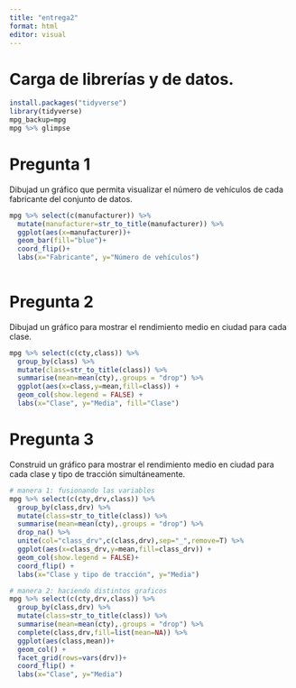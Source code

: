 ```yaml
---
title: "entrega2"
format: html
editor: visual
---
```


# Carga de librerías y de datos.

```r
install.packages("tidyverse")
library(tidyverse)
mpg_backup=mpg
mpg %>% glimpse
```

# Pregunta 1

Dibujad un gráfico que permita visualizar el número de vehículos de cada fabricante del conjunto de datos.

```r
mpg %>% select(c(manufacturer)) %>%
  mutate(manufacturer=str_to_title(manufacturer)) %>% 
  ggplot(aes(x=manufacturer))+
  geom_bar(fill="blue")+
  coord_flip()+
  labs(x="Fabricante", y="Número de vehículos")
  
```

# Pregunta 2

Dibujad un gráfico para mostrar el rendimiento medio en ciudad para cada clase.

```r
mpg %>% select(c(cty,class)) %>% 
  group_by(class) %>%
  mutate(class=str_to_title(class)) %>% 
  summarise(mean=mean(cty),.groups = "drop") %>% 
  ggplot(aes(x=class,y=mean,fill=class)) +
  geom_col(show.legend = FALSE) +
  labs(x="Clase", y="Media", fill="Clase")
```

# Pregunta 3

Construid un gráfico para mostrar el rendimiento medio en ciudad para cada clase y tipo de tracción simultáneamente.

```r
# manera 1: fusionando las variables
mpg %>% select(c(cty,drv,class)) %>% 
  group_by(class,drv) %>%
  mutate(class=str_to_title(class)) %>% 
  summarise(mean=mean(cty),.groups = "drop") %>% 
  drop_na() %>% 
  unite(col="class_drv",c(class,drv),sep="_",remove=T) %>% 
  ggplot(aes(x=class_drv,y=mean,fill=class_drv)) +
  geom_col(show.legend = FALSE)+
  coord_flip() +
  labs(x="Clase y tipo de tracción", y="Media")
```

```r
# manera 2: haciendo distintos graficos
mpg %>% select(c(cty,drv,class)) %>% 
  group_by(class,drv) %>%
  mutate(class=str_to_title(class)) %>% 
  summarise(mean=mean(cty),.groups = "drop") %>% 
  complete(class,drv,fill=list(mean=NA)) %>% 
  ggplot(aes(class,mean))+
  geom_col() +
  facet_grid(rows=vars(drv))+
  coord_flip() +
  labs(x="Clase", y="Media")
  
```
